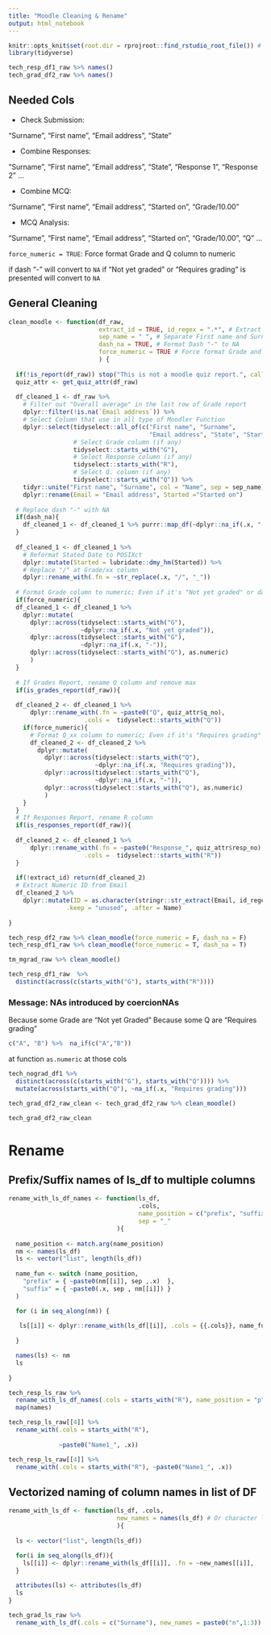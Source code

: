 ```yaml
---
title: "Moodle Cleaning & Rename"
output: html_notebook
---
```


```r
knitr::opts_knit$set(root.dir = rprojroot::find_rstudio_root_file()) # Set WD to Root
library(tidyverse)

```


```r
tech_resp_df1_raw %>% names()
tech_grad_df2_raw %>% names()
```

## Needed Cols

-  Check Submission:

"Surname", "First name", "Email address", "State"      

-  Combine Responses:

"Surname", "First name", "Email address", "State",  "Response 1", "Response 2" ...

-  Combine MCQ:

"Surname", "First name", "Email address", "Started on", "Grade/10.00"  

-  MCQ Analysis: 

"Surname", "First name", "Email address", "Started on", "Grade/10.00", "Q" ... 


`force_numeric = TRUE`: Force format Grade and Q column to numeric

if dash "-" will convert to `NA`
if "Not yet graded" or "Requires grading" is presented will convert to `NA`


## General Cleaning

```r
clean_moodle <- function(df_raw, 
                         extract_id = TRUE, id_regex = ".*", # Extract ID from Email
                         sep_name = " ", # Separate First name and Surname
                         dash_na = TRUE, # Format Dash "-" to NA
                         force_numeric = TRUE # Force format Grade and Q column to numeric
                         ) {
  
  if(!is_report(df_raw)) stop("This is not a moodle quiz report.", call. = F)
  quiz_attr <- get_quiz_attr(df_raw)
  
  df_cleaned_1 <- df_raw %>% 
    # Filter out "Overall average" in the last row of Grade report
    dplyr::filter(!is.na(`Email address`)) %>% 
    # Select Column that use in all type of Moodler Function
    dplyr::select(tidyselect::all_of(c("First name", "Surname", 
                                       "Email address", "State", "Started on")),
                  # Select Grade column (if any)
                  tidyselect::starts_with("G"),
                  # Select Response column (if any)
                  tidyselect::starts_with("R"),
                  # Select Q. column (if any)
                  tidyselect::starts_with("Q")) %>% 
    tidyr::unite("First name", "Surname", col = "Name", sep = sep_name) %>% 
    dplyr::rename(Email = "Email address", Started ="Started on") 
   
  # Replace dash "-" with NA
  if(dash_na){
    df_cleaned_1 <- df_cleaned_1 %>% purrr::map_df(~dplyr::na_if(.x, "-"))
  }
  
  df_cleaned_1 <- df_cleaned_1 %>% 
    # Reformat Stated Date to POSIXct
    dplyr::mutate(Started = lubridate::dmy_hm(Started)) %>% 
    # Replace "/" at Grade/xx column
    dplyr::rename_with(.fn = ~str_replace(.x, "/", "_")) 
  
  # Format Grade column to numeric; Even if it's "Not yet graded" or dashed
  if(force_numeric){
  df_cleaned_1 <- df_cleaned_1 %>% 
    dplyr::mutate(
      dplyr::across(tidyselect::starts_with("G"), 
                    ~dplyr::na_if(.x, "Not yet graded")),
      dplyr::across(tidyselect::starts_with("G"), 
                    ~dplyr::na_if(.x, "-")),
      dplyr::across(tidyselect::starts_with("G"), as.numeric)
      )
  }  
  
  # If Grades Report, rename Q column and remove max
  if(is_grades_report(df_raw)){
    
  df_cleaned_2 <- df_cleaned_1 %>% 
      dplyr::rename_with(.fn = ~paste0("Q", quiz_attr$q_no), 
                     .cols =  tidyselect::starts_with("Q")) 
    if(force_numeric){
      # Format Q_xx column to numeric; Even if it's "Requires grading" or dashed
      df_cleaned_2 <- df_cleaned_2 %>% 
        dplyr::mutate(
          dplyr::across(tidyselect::starts_with("Q"), 
                        ~dplyr::na_if(.x, "Requires grading")),
          dplyr::across(tidyselect::starts_with("Q"), 
                        ~dplyr::na_if(.x, "-")),
          dplyr::across(tidyselect::starts_with("Q"), as.numeric)
          ) 
    }
  }
  # If Responses Report, rename R column
  if(is_responses_report(df_raw)){
    
  df_cleaned_2 <- df_cleaned_1 %>% 
      dplyr::rename_with(.fn = ~paste0("Response_", quiz_attr$resp_no), 
                     .cols =  tidyselect::starts_with("R"))
  }
  
  if(!extract_id) return(df_cleaned_2)
  # Extract Numeric ID from Email
  df_cleaned_2 %>% 
    dplyr::mutate(ID = as.character(stringr::str_extract(Email, id_regex)), 
                .keep = "unused", .after = Name)
  
}

tech_resp_df2_raw %>% clean_moodle(force_numeric = F, dash_na = F)
tech_resp_df1_raw %>% clean_moodle(force_numeric = T, dash_na = T)

tm_mgrad_raw %>% clean_moodle()
```

```r
tech_resp_df1_raw  %>% 
  distinct(across(c(starts_with("G"), starts_with("R"))))
```


### Message: NAs introduced by coercionNAs

Because some Grade are "Not yet Graded"
Because some Q are "Requires grading"

```r
c("A", "B") %>%  na_if(c("A","B"))
```


at function `as.numeric` at those cols

```r
tech_nograd_df1 %>% 
  distinct(across(c(starts_with("G"), starts_with("Q")))) %>% 
  mutate(across(starts_with("Q"), ~na_if(.x, "Requires grading")))
```



```r
tech_grad_df2_raw_clean <- tech_grad_df2_raw %>% clean_moodle()

tech_grad_df2_raw_clean 
```


# Rename

## Prefix/Suffix names of ls_df to multiple columns

```r
rename_with_ls_df_names <- function(ls_df, 
                                    .cols,
                                    name_position = c("prefix", "suffix"),
                                    sep = "_"
                              ){
  
  name_position <- match.arg(name_position)
  nm <- names(ls_df)
  ls <- vector("list", length(ls_df))
  
  name_fun <- switch (name_position,
    "prefix" = { ~paste0(nm[[i]], sep ,.x)  },
    "suffix" = { ~paste0(.x, sep , nm[[i]]) }
  )

  for (i in seq_along(nm)) {
    
   ls[[i]] <- dplyr::rename_with(ls_df[[i]], .cols = {{.cols}}, name_fun)
    
  }

  names(ls) <- nm
  ls
  
}

tech_resp_ls_raw %>% 
  rename_with_ls_df_names(.cols = starts_with("R"), name_position = "p", sep = ": ") %>% 
  map(names)
```


```r
tech_resp_ls_raw[[4]] %>% 
  rename_with(.cols = starts_with("R"), 
              
              ~paste0("Name1_", .x))
```



```r
tech_resp_ls_raw[[4]] %>% 
  rename_with(.cols = starts_with("R"), ~paste0("Name1_", .x))
```

## Vectorized naming of column names in list of DF 


```r
rename_with_ls_df <- function(ls_df, .cols, 
                              new_names = names(ls_df) # Or character length = length(ls_df)
                              ){
  
  ls <- vector("list", length(ls_df))
    
  for(i in seq_along(ls_df)){
    ls[[i]] <- dplyr::rename_with(ls_df[[i]], .fn = ~new_names[[i]],  .cols = {{.cols}})
  }

  attributes(ls) <- attributes(ls_df)
  ls
}

tech_grad_ls_raw %>% 
  rename_with_ls_df(.cols = c("Surname"), new_names = paste0("n",1:3)) 
```






